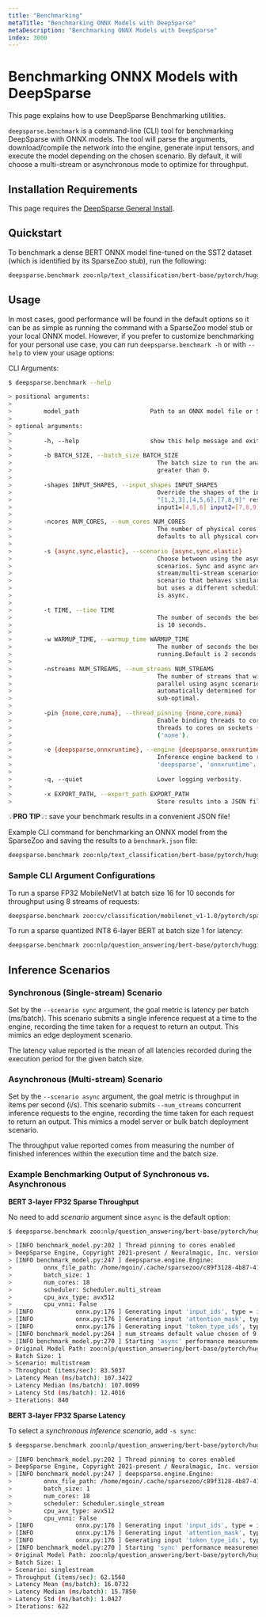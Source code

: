 ```yaml
---
title: "Benchmarking"
metaTitle: "Benchmarking ONNX Models with DeepSparse"
metaDescription: "Benchmarking ONNX Models with DeepSparse"
index: 3000
---
```


# Benchmarking ONNX Models with DeepSparse

This page explains how to use DeepSparse Benchmarking utilities.

`deepsparse.benchmark` is a command-line (CLI) tool for benchmarking DeepSparse with ONNX models.
The tool will parse the arguments, download/compile the network into the engine, generate input tensors, and
execute the model depending on the chosen scenario. By default, it will choose a multi-stream or asynchronous mode to optimize for throughput.

## Installation Requirements

This page requires the [DeepSparse General Install](/get-started/install/deepsparse).

## Quickstart

To benchmark a dense BERT ONNX model fine-tuned on the SST2 dataset (which is identified by its SparseZoo stub), run the following:

```bash
deepsparse.benchmark zoo:nlp/text_classification/bert-base/pytorch/huggingface/sst2/base-none
```

## Usage

In most cases, good performance will be found in the default options so it can be as simple as running the command with a SparseZoo model stub or your local ONNX model.
However, if you prefer to customize benchmarking for your personal use case, you can run `deepsparse.benchmark -h` or with `--help` to view your usage options:

CLI Arguments:
```bash
$ deepsparse.benchmark --help

> positional arguments:
>
>         model_path                    Path to an ONNX model file or SparseZoo model stub.
>
> optional arguments:
>
>         -h, --help                    show this help message and exit.
>
>         -b BATCH_SIZE, --batch_size BATCH_SIZE
>                                         The batch size to run the analysis for. Must be
>                                         greater than 0.
>
>         -shapes INPUT_SHAPES, --input_shapes INPUT_SHAPES
>                                         Override the shapes of the inputs, i.e. -shapes
>                                         "[1,2,3],[4,5,6],[7,8,9]" results in input0=[1,2,3]
>                                         input1=[4,5,6] input2=[7,8,9].
>
>         -ncores NUM_CORES, --num_cores NUM_CORES
>                                         The number of physical cores to run the analysis on,
>                                         defaults to all physical cores available on the system.
>
>         -s {async,sync,elastic}, --scenario {async,sync,elastic}
>                                         Choose between using the async, sync and elastic
>                                         scenarios. Sync and async are similar to the single-
>                                         stream/multi-stream scenarios. Elastic is a newer
>                                         scenario that behaves similarly to the async scenario
>                                         but uses a different scheduling backend. Default value
>                                         is async.
>
>         -t TIME, --time TIME
>                                         The number of seconds the benchmark will run. Default
>                                         is 10 seconds.
>
>         -w WARMUP_TIME, --warmup_time WARMUP_TIME
>                                         The number of seconds the benchmark will warmup before
>                                         running.Default is 2 seconds.
>
>         -nstreams NUM_STREAMS, --num_streams NUM_STREAMS
>                                         The number of streams that will submit inferences in
>                                         parallel using async scenario. Default is
>                                         automatically determined for given hardware and may be
>                                         sub-optimal.
>
>         -pin {none,core,numa}, --thread_pinning {none,core,numa}
>                                         Enable binding threads to cores ('core' the default),
>                                         threads to cores on sockets ('numa'), or disable
>                                         ('none').
>
>         -e {deepsparse,onnxruntime}, --engine {deepsparse,onnxruntime}
>                                         Inference engine backend to run eval on. Choices are
>                                         'deepsparse', 'onnxruntime'. Default is 'deepsparse'.
>
>         -q, --quiet                     Lower logging verbosity.
>
>         -x EXPORT_PATH, --export_path EXPORT_PATH
>                                         Store results into a JSON file.
```
💡**PRO TIP**💡: save your benchmark results in a convenient JSON file!

Example CLI command for benchmarking an ONNX model from the SparseZoo and saving the results to a `benchmark.json` file:

```bash
deepsparse.benchmark zoo:nlp/text_classification/bert-base/pytorch/huggingface/sst2/base-none -x benchmark.json
```

### Sample CLI Argument Configurations

To run a sparse FP32 MobileNetV1 at batch size 16 for 10 seconds for throughput using 8 streams of requests:

```bash
deepsparse.benchmark zoo:cv/classification/mobilenet_v1-1.0/pytorch/sparseml/imagenet/pruned-moderate --batch_size 16 --time 10 --scenario async --num_streams 8
```

To run a sparse quantized INT8 6-layer BERT at batch size 1 for latency:

```bash
deepsparse.benchmark zoo:nlp/question_answering/bert-base/pytorch/huggingface/squad/pruned_quant_6layers-aggressive_96 --batch_size 1 --scenario sync
```

## Inference Scenarios

### Synchronous (Single-stream) Scenario

Set by the `--scenario sync` argument, the goal metric is latency per batch (ms/batch). This scenario submits a single inference request at a time to the engine, recording the time taken for a request to return an output. This mimics an edge deployment scenario.

The latency value reported is the mean of all latencies recorded during the execution period for the given batch size.

### Asynchronous (Multi-stream) Scenario

Set by the `--scenario async` argument, the goal metric is throughput in items per second (i/s). This scenario submits `--num_streams` concurrent inference requests to the engine, recording the time taken for each request to return an output. This mimics a model server or bulk batch deployment scenario.

The throughput value reported comes from measuring the number of finished inferences within the execution time and the batch size.

### Example Benchmarking Output of Synchronous vs. Asynchronous

**BERT 3-layer FP32 Sparse Throughput**

No need to add *scenario* argument since `async` is the default option:
```bash
$ deepsparse.benchmark zoo:nlp/question_answering/bert-base/pytorch/huggingface/squad/pruned_3layers-aggressive_83

> [INFO benchmark_model.py:202 ] Thread pinning to cores enabled
> DeepSparse Engine, Copyright 2021-present / Neuralmagic, Inc. version: 0.10.0 (9bba6971) (optimized) (system=avx512, binary=avx512)
> [INFO benchmark_model.py:247 ] deepsparse.engine.Engine:
>         onnx_file_path: /home/mgoin/.cache/sparsezoo/c89f3128-4b87-41ae-91a3-eae8aa8c5a7c/model.onnx
>         batch_size: 1
>         num_cores: 18
>         scheduler: Scheduler.multi_stream
>         cpu_avx_type: avx512
>         cpu_vnni: False
> [INFO            onnx.py:176 ] Generating input 'input_ids', type = int64, shape = [1, 384]
> [INFO            onnx.py:176 ] Generating input 'attention_mask', type = int64, shape = [1, 384]
> [INFO            onnx.py:176 ] Generating input 'token_type_ids', type = int64, shape = [1, 384]
> [INFO benchmark_model.py:264 ] num_streams default value chosen of 9. This requires tuning and may be sub-optimal
> [INFO benchmark_model.py:270 ] Starting 'async' performance measurements for 10 seconds
> Original Model Path: zoo:nlp/question_answering/bert-base/pytorch/huggingface/squad/pruned_3layers-aggressive_83
> Batch Size: 1
> Scenario: multistream
> Throughput (items/sec): 83.5037
> Latency Mean (ms/batch): 107.3422
> Latency Median (ms/batch): 107.0099
> Latency Std (ms/batch): 12.4016
> Iterations: 840
```

**BERT 3-layer FP32 Sparse Latency**

To select a *synchronous inference scenario*, add `-s sync`:

```bash
$ deepsparse.benchmark zoo:nlp/question_answering/bert-base/pytorch/huggingface/squad/pruned_3layers-aggressive_83 -s sync

> [INFO benchmark_model.py:202 ] Thread pinning to cores enabled
> DeepSparse Engine, Copyright 2021-present / Neuralmagic, Inc. version: 0.10.0 (9bba6971) (optimized) (system=avx512, binary=avx512)
> [INFO benchmark_model.py:247 ] deepsparse.engine.Engine:
>         onnx_file_path: /home/mgoin/.cache/sparsezoo/c89f3128-4b87-41ae-91a3-eae8aa8c5a7c/model.onnx
>         batch_size: 1
>         num_cores: 18
>         scheduler: Scheduler.single_stream
>         cpu_avx_type: avx512
>         cpu_vnni: False
> [INFO            onnx.py:176 ] Generating input 'input_ids', type = int64, shape = [1, 384]
> [INFO            onnx.py:176 ] Generating input 'attention_mask', type = int64, shape = [1, 384]
> [INFO            onnx.py:176 ] Generating input 'token_type_ids', type = int64, shape = [1, 384]
> [INFO benchmark_model.py:270 ] Starting 'sync' performance measurements for 10 seconds
> Original Model Path: zoo:nlp/question_answering/bert-base/pytorch/huggingface/squad/pruned_3layers-aggressive_83
> Batch Size: 1
> Scenario: singlestream
> Throughput (items/sec): 62.1568
> Latency Mean (ms/batch): 16.0732
> Latency Median (ms/batch): 15.7850
> Latency Std (ms/batch): 1.0427
> Iterations: 622
```
